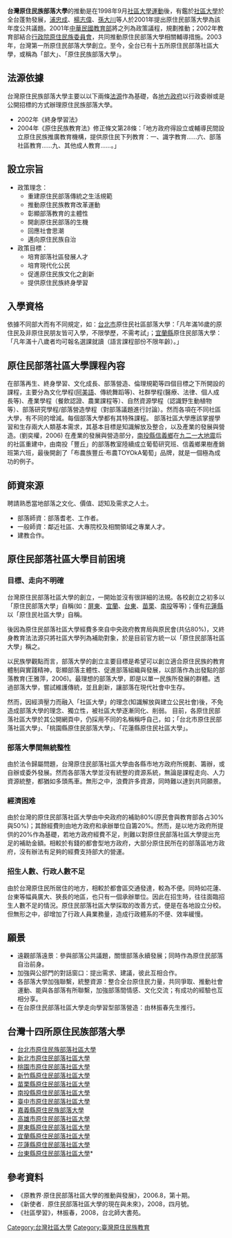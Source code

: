 {{newsrelease|time=2011-01-26T15:47:29+00:00}}
'''台灣原住民族部落大學'''的推動是在1998年9月[[社區大學運動|社區大學運動]]後，有鑑於[[社區大學|社區大學]]於全台蓬勃發展，[[浦忠成|浦忠成]]、[[楊志偉|楊志偉]]、[[孫大川|孫大川]]等人於2001年提出原住民部落大學為該年度公共議題。2001年[[中華民國教育部|中華民國教育部]]將之列為政策議程，規劃推動；2002年教育部結合[[行政院原住民族委員會|行政院原住民族委員會]]，共同推動原住民部落大學相關輔導措施。2003年，台灣第一所原住民部落大學創立。至今，全台已有十五所原住民部落社區大學，或稱為「部大」、「原住民族部落大學」。

== 法源依據 ==
台灣原住民族部落大學主要以以下兩條[[法源|法源]]作為基礎，各[[地方政府|地方政府]]以行政委辦或是公開招標的方式辦理原住民族部落大學。
*2002年《終身學習法》
*2004年《原住民族教育法》修正條文第28條：「地方政府得設立或輔導民間設立原住民族推廣教育機構，提供原住民下列教育：一、識字教育……六、部落社區教育……九、其他成人教育……。」

== 設立宗旨 ==
*政策理念：
**重建原住民部落傳統之生活規範
**推動原住民族教育改革運動
**彰顯部落教育的主體性
**開創原住民部落的生機
**回應社會思潮
**邁向原住民族自治
*政策目標：
**培育部落社區發展人才
**培育現代化公民
**促進原住民族文化之創新
**提供原住民族終身學習

== 入學資格 ==
依據不同部大而有不同規定，如：[[台北市|台北市]]原住民社區部落大學：「凡年滿16歲的原住民及非原住民朋友皆可入學，不限學歷，不需考試」；[[宜蘭縣|宜蘭縣]]原住民部落大學：「凡年滿十八歲者均可報名選課就讀（語言課程部份不限年齡）。」

== 原住民部落社區大學課程內容 ==
在部落再生、終身學習、文化成長、部落營造、倫理規範等四個目標之下所開設的課程，主要分為文化學程([[阿美語|阿美語]]、傳統舞蹈等)、社群學程(醫療、法律、個人成長等)、產業學程（餐飲認證、農業課程等）、自然資源學程（認識野生動植物等）、部落研究學程/部落營造學程（對部落議題進行討論）。然而各項在不同社區大學，有不同的增減。每個部落大學都有其特殊課程。
部落社區大學應該掌握學習和生存兩大人類基本需求，其基本目標是知識解放及整合，以及產業的發展與營造。(劉奕權，2006)
在產業的發展與營造部分，[[南投縣|南投縣]][[信義鄉_(臺灣)|信義鄉]]在[[九二一大地震|九二一大地震]]后的社區重建中，由南投「豐丘」的部落教室陸續成立葡萄研究班、信義鄉果樹產銷班第六班，最後開創了「布農族豐丘‧布農TOYOkA葡萄」品牌，就是一個極為成功的例子。

== 師資來源 ==
聘請熟悉當地部落之文化、價值、認知及需求之人士。
*部落師資：部落耆老、工作者。
*一般師資：鄰近社區、大專院校及相關領域之專業人才。
*建教合作。

== 原住民部落社區大學目前困境 ==
===目標、走向不明確===
台灣原住民部落社區大學的創立，一開始並沒有很詳細的法規。各校創立之初多以「原住民部落大學」自稱(如：[[屏東縣|屏東]]、[[宜蘭縣|宜蘭]]、[[臺東縣|台東]]、[[苗栗縣|苗栗]]、[[南投縣|南投]]等等)；僅有[[花蓮縣|花蓮縣]]以「原住民社區大學」自稱。

後因為原住民部落社區大學經費多來自中央政府教育局與原民會(共佔80%)，又終身教育法法源只將社區大學列為補助對象，於是目前官方統一以「原住民部落社區大學」稱之。

以民族學觀點而言，部落大學的創立主要目標是希望可以創立適合原住民族的教育體制與實踐精神，彰顯部落主體性、促進部落組織與發展，以部落作為出發點的部落教育(王雅萍，2006)。最理想的部落大學，即是以單一民族所發展的群體。透過部落大學，嘗試維護傳統，並且創新，讓部落在現代社會中生存。

然而，因經濟壓力而融入「社區大學」的理念(知識解放與建立公民社會)後，不免造成部落大學的理念、獨立性，被社區大學逐漸同化、削弱。
目前，各原住民部落社區大學於其公開網頁中，仍採用不同的名稱稱呼自己，如；「台北市原住民部落社區大學」、「桃園縣原住民部落大學」、「花蓮縣原住民社區大學」。

===部落大學間無統整性===
由於法令歸屬問題，台灣原住民部落社區大學由各縣市地方政府所規劃、籌辦，或自辦或委外發展。然而各部落大學並沒有統整的資源系統，無論是課程走向、人力資源統整，都猶如多頭馬車。無形之中，浪費許多資源，同時難以達到共同願景。

===經濟困难===
由於台灣的原住民部落社區大學由中央政府的補助80%(原民會與教育部各占30%與50%)；其餘經費則由地方政府和承辦單位自籌20%。然而，是以地方政府所提供的20%作為基礎，若地方政府經費不足，則難以對原住民部落社區大學提出充足的補助金額。相較於有錢的都會型地方政府，大部分原住民所在的部落區地方政府，沒有辦法有足夠的經費支持部大的營運。

===招生人數、行政人數不足===
由於台灣原住民所居住的地方，相較於都會區交通發達，較為不便。同時如花蓮、台東等幅員廣大、狹長的地區，也只有一個承辦單位。因此在招生時，往往面臨招生人數不足的情況。原住民部落社區大學採取的改善方式，便是在各地設立分校。但無形之中，卻增加了行政人員業務量，造成行政體系的不便、效率緩慢。

== 願景 ==
*遠觀部落遠景：參與部落公共議題，關懷部落永續發展；同時作為原住民部落自治前身。
*加強與公部門的對話窗口：提出需求、建議，彼此互相合作。
*各部落大學加強聯繫，統整資源：整合全台原住民力量，共同爭取、推動社會運動、能與各部落有所聯繫，加強部落間情感、文化交流；有成功的經驗也互相分享。
*在台原住民部落社區大學走向學習型部落營造：由林振春先生推行。

== 台灣十四所原住民族部落大學 ==
*[https://www.tbc.apc.gov.tw/taipei/home/ 台北市原住民族部落社區大學] {{Wayback|url=https://www.tbc.apc.gov.tw/taipei/home/ |date=20201027100525 }}
*[http://www.buda.ntpc.gov.tw/ 新北市原住民部落社區大學] {{Wayback|url=http://www.buda.ntpc.gov.tw/ |date=20190516215110 }}
*[http://taoyuan.tbc.apc.gov.tw/ 桃園市原住民部落社區大學] {{Wayback|url=http://taoyuan.tbc.apc.gov.tw/ |date=20180528122713 }}
*[http://hsinchu.tbc.apc.gov.tw/ 新竹縣原住民部落社區大學] {{Wayback|url=http://hsinchu.tbc.apc.gov.tw/ |date=20180503063236 }}
*[http://miaoli.tbc.apc.gov.tw 苗栗縣原住民部落社區大學] {{Wayback|url=http://miaoli.tbc.apc.gov.tw/ |date=20171002220246 }}
*[http://nantou.tbc.apc.gov.tw 南投縣原住民部落社區大學] {{Wayback|url=http://nantou.tbc.apc.gov.tw/ |date=20170426150334 }}
*[http://taichung.tbc.apc.gov.tw/ 臺中市原住民部落社區大學] {{Wayback|url=http://taichung.tbc.apc.gov.tw/ |date=20180331080459 }}
*[https://chiayi.tbc.apc.gov.tw/ 嘉義縣原住民族部落大學]
*[https://www.tbc.apc.gov.tw/kaohsiung/home 高雄市原住民部落社區大學] {{Wayback|url=https://www.tbc.apc.gov.tw/kaohsiung/home |date=20201009211452 }}
*[http://pingtung.tbc.apc.gov.tw 屏東縣原住民部落社區大學] {{Wayback|url=http://pingtung.tbc.apc.gov.tw/ |date=20180416114748 }}
*[http://yilan.tbc.apc.gov.tw/ 宜蘭縣原住民部落社區大學] {{Wayback|url=http://yilan.tbc.apc.gov.tw/ |date=20180320121954 }}
*[http://hualien.tbc.apc.gov.tw/ 花蓮縣原住民部落社區大學] {{Wayback|url=http://hualien.tbc.apc.gov.tw/ |date=20180225125903 }}
*[http://taitung.tbc.apc.gov.tw/ 台東縣原住民部落社區大學]*{{Wayback|url=http://taitung.tbc.apc.gov.tw/ |date=20180218090149 }}

== 參考資料 ==
{{refbegin}}
*《原教界‧原住民部落社區大學的推動與發展》，2006.8，第十期。
*《新使者．原住民部落社區大學的現在與未來》，2008，四月號。
*《社區學習》，林振春，2008，台北師大書苑。
{{refend}}

[[Category:台灣社區大學|Category:台灣社區大學]]
[[Category:臺灣原住民族教育|Category:臺灣原住民族教育]]